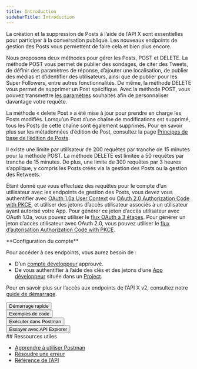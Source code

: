 ```yaml
---
title: Introduction
sidebarTitle: Introduction
---
```



La création et la suppression de Posts à l’aide de l’API X sont essentielles pour participer à la conversation publique. Les nouveaux endpoints de gestion des Posts vous permettent de faire cela et bien plus encore.

Nous proposons deux méthodes pour gérer les Posts, POST et DELETE. La méthode POST vous permet de publier des sondages, de citer des Tweets, de définir des paramètres de réponse, d’ajouter une localisation, de publier des médias et d’identifier des utilisateurs, ainsi que de publier pour les Super Followers, entre autres fonctionnalités. De même, la méthode DELETE vous permet de supprimer un Post spécifique. Avec la méthode POST, vous pouvez transmettre [les paramètres](/fr/x-api/posts/creation-of-a-post) souhaités afin de personnaliser davantage votre requête.

La méthode « delete Post » a été mise à jour pour prendre en charge les Posts modifiés. Lorsqu’un Post d’une chaîne de modifications est supprimé, tous les Posts de cette chaîne sont également supprimés. Pour en savoir plus sur les métadonnées d’édition de Post, consultez la page [Principes de base de l’édition de Posts](/fr/x-api/fundamentals/edit-posts).

Il existe une limite par utilisateur de 200 requêtes par tranche de 15 minutes pour la méthode POST. La méthode DELETE est limitée à 50 requêtes par tranche de 15 minutes. De plus, une limite de 300 requêtes par 3 heures s’applique, y compris les Posts créés via la gestion des Posts ou la gestion des Retweets.

Étant donné que vous effectuez des requêtes pour le compte d’un utilisateur avec les endpoints de gestion des Posts, vous devez vous authentifier avec [OAuth 1.0a User Context](https://en.docs/authentication/oauth-1-0a) ou [OAuth 2.0 Authorization Code with PKCE](https://en.docs/authentication/oauth-2-0/authorization-code), et utiliser des jetons d’accès utilisateur associés à un utilisateur ayant autorisé votre App. Pour générer ce jeton d’accès utilisateur avec OAuth 1.0a, vous pouvez utiliser le [flux OAuth à 3 étapes](https://en.docs/authentication/oauth-2-0/bearer-tokens). Pour générer un jeton d’accès utilisateur avec OAuth 2.0, vous pouvez utiliser le [flux d’autorisation Authorization Code with PKCE](https://en.docs/authentication/oauth-2-0/user-access-token).

<Info>
  **Configuration du compte**

  Pour accéder à ces endpoints, vous aurez besoin de :

  - D’un [compte développeur](https://en/portal/petition/essential/basic-info) approuvé.
  - De vous authentifier à l’aide des clés et des jetons d’une [App développeur](/fr/resources/fundamentals/developer-apps) située dans un [Project](/fr/resources/fundamentals/projects).

  Pour en savoir plus sur l’accès aux endpoints de l’API X v2, consultez notre [guide de démarrage](/fr/x-api/getting-started/getting-access).
</Info>

<Button href="/fr/x-api/posts/manage-tweets/quickstart">
  Démarrage rapide
</Button>

<br />

<Button href="https://github.com/xdevplatform/Twitter-API-v2-sample-code">
  Exemples de code
</Button>

<br />

<Button href="https://www.postman.com/xapidevelopers/">
  Exécuter dans Postman
</Button>

<br />

<Button href="https://developer.x.com/apitools/api?endpoint=/2/tweets&method=post">
  Essayer avec API Explorer
</Button>

<div id="supporting-resources">
  ## Ressources utiles
</div>

- [Apprendre à utiliser Postman](/fr/tutorials/postman-getting-started)
- [Résoudre une erreur](https://en/support/twitter-api)
- [Référence de l’API](/fr/x-api/posts/manage-tweets/introduction)